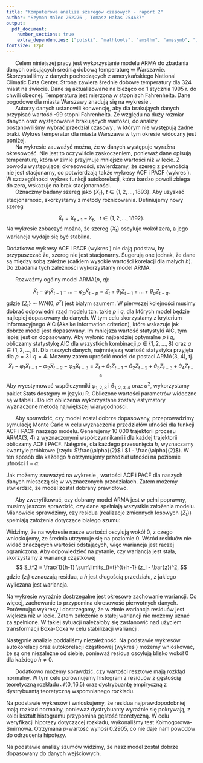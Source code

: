 ```yaml
---
title: "Komputerowa analiza szeregów czasowych - raport 2"
author: "Szymon Malec 262276 , Tomasz Hałas 254637"
output:
  pdf_document: 
    number_sections: true
    extra_dependencies: ["polski", "mathtools", "amsthm", "amssymb", "icomma", "upgreek", "xfrac", "scrextend", "float", "tabularx", "hyperref", "caption", "enumitem", "titlesec"]
fontsize: 12pt
---
```


\renewcommand{\figurename}{Wykres}
\renewcommand{\tablename}{Tablica}
\raggedbottom
\titlelabel{ \thetitle.\quad}







\section{Wstęp}

|       Celem niniejszej pracy jest wykorzystanie modelu ARMA do zbadania danych opisujących średnią dobową temperaturę w Warszawie. Skorzystaliśmy z danych\footnote{https://academic.udayton.edu/kissock/http/Weather/default.htm} pochodzących z amerykańskiego National Climatic Data Center. Strona zawiera średnie dobowe temperatury dla 324 miast na świecie. Dane są aktualizowane na bieżąco od 1 stycznia 1995 r. do chwili obecnej. Temperatura jest mierzona w stopniach Fahrenheita. Dane pogodowe dla miasta Warszawy znadują się na wykresie \ref{fig:danePogodowe}.

\begin{figure}[H]
  \includegraphics{images/raw_data.pdf}
    \caption{Średnia dobowa temperatura w latch 1995-2020 w mieście Warszawa.}
  \centering
  \label{fig:danePogodowe}
\end{figure}



\section{Opis danych}

|       Autorzy danych ustanowili konwencję, aby dla brakująych danych przypisać wartość -99 stopni Fahrenheita. Ze względu na duży rozmiar danych oraz występowanie brakujących wartości, do analizy postanowiliśmy wybrać przedział czasowy \mbox{22.06.2002 -- 27.08.2007}, w którym nie występują żadne braki.  Wykres temperatur dla miasta Warszawa w tym okresie widoczny jest poniżej.

\begin{figure}[H]
  \includegraphics{images/range_data.pdf}
  \caption{Średnia dobowa temperatura w latch 2002-2007 w mieście Warszawa.}
  \centering
  \label{fig:daneZakres}
\end{figure}


\section{Przygotowanie danych}

|       Na wykresie \ref{fig:daneZakres} zauważyć można, że w danych występuje wyraźna okresowość. Nie jest to oczywiście zaskoczeniem, ponieważ dane opisują temperaturę, która w zimie przyjmuje mniejsze wartości niż w lecie. Z powodu występującej okresowości, stwierdzamy, że szereg z pewnością nie jest stacjonarny, co potwierdzają także wykresy ACF i PACF (wykres \ref{raw_acf}). W szczególności wykres funkcji autokorelacji, która bardzo powoli zbiega do zera, wskazuje na brak stacjonarności.

\begin{figure}[H]
		\centering
		\includegraphics[width=\columnwidth]{images/raw_acf.pdf}
		\caption{Wykresy funkcji autokorelacji (ACF) i autokorelacji cząstkowej (PACF) dla surowych danych w zależności od przesunięcia $h$.}
    \label{raw_acf}
\end{figure}

|       Oznaczmy badany szereg jako $\{X_t\}, \ t \in \{1, 2, \dots, 1893\}$. Aby uzyskać stacjonarność, skorzystamy z metody różnicowania. Definiujemy nowy szereg
$$
  \tilde{X}_t = X_{t+1} - X_t, \ \ \ t \in \{1, 2, \dots, 1892\}.
$$
Na wykresie \ref{diff_temp} zobaczyć można, że szereg $\{\tilde{X}_t\}$ oscyluje wokół zera, a jego wariancja wydaje się być stabilna.

\begin{figure}[H]
		\centering
		\includegraphics[width=\columnwidth]{images/diff_temp.pdf}
		\caption{Dane po zastosowaniu metody różnicowania.}
    \label{diff_temp}
\end{figure}

Dodatkowo wykresy ACF i PACF (wykres \ref{diff_acf}) nie dają podstaw, by przypuszczać że, szereg nie jest stacjonarny. Sugerują one jednak, że dane są między sobą zależne (całkiem wysokie wartości korelacji dla małych $h$). Do zbadania tych zależności wykorzystamy model ARMA.

\begin{figure}[H]
		\centering
		\includegraphics[width=\columnwidth]{images/diff_acf.pdf}
		\caption{Wykresy funkcji autokorelacji (ACF) i autokorelacji cząstkowej (PACF) dla danych po zastosowaniu metody różnicowania w zależności od przesunięcia $h$.}
    \label{diff_acf}
\end{figure}






\section{Dopasowanie modelu ARMA}

|       Rozważmy ogólny model ARMA($p$, $q$):
$$
  \tilde{X}_t - \varphi_1 \tilde{X}_{t-1} - ... - \varphi_p \tilde{X}_{t-p} = Z_t + \theta_1 Z_{t-1} + ... + \theta_q Z_{t-q},
$$
gdzie $\{Z_t\} \sim WN(0, \sigma^2)$ jest białym szumem. W pierwszej kolejności musimy dobrać odpowiedni rząd modelu tzn. takie $p$ i $q$, dla których model będzie najlepiej dopasowany do danych. W tym celu skorzystamy z kryterium informacyjnego AIC (Akaike information criterion), które wskazuje jak dobrze model jest dopasowany. Im mniejsza wartość statystyki AIC, tym lepiej jest on dopasowany. Aby wyłonić najbardziej optymalne $p$ i $q$, obliczamy statystykę AIC dla wszystkich kombinacji $p \in \{1, 2, ..., 8\}$ oraz $q \in \{1, 2, ..., 8\}$. Dla naszych danych, najmniejszą wartość statystyka przyjęła dla $p = 3$ i $q = 4$. Możemy zatem uprościć model do postaci ARMA(3, 4), tj.
$$
  \tilde{X}_t - \varphi_1 \tilde{X}_{t-1} - \varphi_2 \tilde{X}_{t-2} - \varphi_3 \tilde{X}_{t-3} = Z_t + \theta_1 Z_{t-1} + \theta_2 Z_{t-2} + \theta_3 Z_{t-3} + \theta_4 Z_{t-4}.
$$
Aby wyestymować współczynniki $\varphi_{1, 2, 3}$ i $\theta_{1, 2, 3, 4}$ oraz $\sigma^2$, wykorzystamy pakiet Stats dostępny w języku R. Obliczone wartości parametrów widoczne są w tabeli \ref{tab:coefs}. Do ich obliczenia wykorzystane zostały estymatory wyznaczone metodą największej wiarygodności.

\begin{table}[H]
		\centering
		\begin{tabular}{ |c|c| } 
			\hline
			Współczynnik & Wartość \\\hline
			$\hat{\varphi}_1$ & 0.1037 \\\hline
			$\hat{\varphi}_2$ & 0.0498 \\\hline
			$\hat{\varphi}_3$ & 0.1979 \\\hline
			$\hat{\theta}_1$ \vphantom{$1^{1^{1^1}}$} & -0.0583 \\\hline
			$\hat{\theta}_2$ \vphantom{$1^{1^{1^1}}$} & -0.2693 \\\hline
			$\hat{\theta}_3$ \vphantom{$1^{1^{1^1}}$} & -0.3274 \\\hline
			$\hat{\theta}_4$ \vphantom{$1^{1^{1^1}}$} & -0.0691 \\\hline
			$\hat{\sigma}^2$ \vphantom{$1^{1^{1^1}}$} & 16.5 \\\hline
		\end{tabular}
		\caption{Wartości współczynników badanego modelu ARMA(3, 4) wyznaczone za pomocą estymatorów największej wiarygodności.}
    \label{tab:coefs}
\end{table}

|       Aby sprawdzić, czy model został dobrze dopasowany, przeprowadzimy symulację Monte Carlo w celu wyznaczenia przedziałów ufności dla funkcji ACF i PACF naszego modelu. Generujemy 10 000 trajektorii procesu ARMA(3, 4) z wyznaczonymi współczynnikami i dla każdej trajektorii obliczamy ACF i PACF. Natępnie, dla każdego przesunięcia $h$, wyznaczamy kwantyle próbkowe (rzędu $\frac{\alpha}{2}$ i $1 - \frac{\alpha}{2}$). W ten sposób dla każdego $h$ otrzymujemy przedział ufności na poziomie ufności $1 - \alpha$.

\begin{figure}[H]
		\centering
		\includegraphics[width=\columnwidth]{images/conf_intervals.pdf}
		\caption{Wykresy ACF i PACF dla szeregu $\tilde{X}_t$ wraz z przedziałami ufności na poziomie ufności $1 - \alpha = 0.95$.}
    \label{fig:conf_intervals}
\end{figure}

Jak możemy zauważyć na wykresie \ref{fig:conf_intervals}, wartości ACF i PACF dla naszych danych mieszczą się w wyznaczonych przedziałach. Zatem możemy stwierdzić, że model został dobrany prawidłowo.






\section{Analiza szumu}

|       Aby zweryfikować, czy dobrany model ARMA jest w pełni poprawny, musimy jeszcze sprawdzić, czy dane spełniają wszystkie założenia modelu. Mianowicie sprawdzimy, czy residua (realizacje zmiennych losowych $\{Z_t\}$) spełniają założenia dotyczące białego szumu:

\begin{itemize}
  \item stała średnia równa 0
  \item stała i ograniczona wariancja
  \item niezależność
\end{itemize}

\begin{figure}[H]
		\centering
		\includegraphics[width=\columnwidth]{images/res_data.pdf}
		\caption{Wykres wartości resztowych (residuów).}
    \label{rest_data}
\end{figure}

Widzimy, że na wykresie \ref{rest_data} nasze wartości oscylują wokół 0, z czego wnioskujemy, że średnia utrzymuje się na poziomie 0. Wśród residuów nie widać znaczących wartości odstających, więc wariancja jest raczej ograniczona. Aby odpowiedzieć na pytanie, czy wariancja jest stała, skorzystamy z wariancji cząstkowej
$$
  S_t^2 = \frac{1}{h-1} \sum\limits_{i=t}^{t+h-1} (z_i - \bar{z})^2,
$$
gdzie $\{z_i\}$ oznaczają residua, a $h$ jest długością przedziału, z jakiego wyliczana jest wariancja.

\begin{figure}[H]
		\centering
		\includegraphics[width=\columnwidth]{images/var_res_data.pdf}
		\caption{Wykres wariancji cząstkowej dla $h=200$.}
    \label{var_rest_data}
\end{figure}

Na wykresie \ref{var_rest_data} wyraźnie dostrzegalne jest okresowe zachowanie wariancji. Co więcej, zachowanie to przypomina okresowość pierwotnych danych. Porównując wykresy \ref{fig:daneZakres} i \ref{var_rest_data} dostrzegamy, że w zimie wariancja residuów jest większa niż w lecie. Zatem założenie o stałej wariancji nie możemy uznać za spełnione. W takiej sytuacji należałoby się zastanowić nad użyciem transformacji Boxa-Coxa w celu stabilizacji wariancji.

\begin{figure}[H]
		\centering
		\includegraphics[width=\columnwidth]{images/acf_res.pdf}
		\caption{Wykresy ACF i PACF dla wartości resztowych.}
    \label{acf_rest_data}
\end{figure}

Następnie analizie poddaliśmy niezależność. Na podstawie wykresów autokorelacji oraz autokorelacji cząstkowej (wykres \ref{acf_rest_data}) możemy wnioskować, że są one niezależne od siebie, ponieważ residua oscylują blisko wokół 0 dla każdego $h \neq 0$.

|       Dodatkowo możemy sprawdzić, czy wartości resztowe mają rozkłąd normalny. W tym celu porównujemy histogram z residuów z gęstością teoretyczną rozkładu $\mathcal{N}(0, 16.5)$ oraz dystrybuantę empiryczną z dystrybuantą teoretyczną wspomnianego rozkładu.

\begin{figure}[H]
		\centering
		\includegraphics[width=\columnwidth]{images/des_res.pdf}
		\caption{Porównanie histogramu z wartości resztowych z gęstością teoretyczną rozkładu $\mathcal{N}(0, 16.5)$.}
    \label{den_data}
\end{figure}

\begin{figure}[H]
		\centering
		\includegraphics[width=\columnwidth]{images/dys_res.pdf}
		\caption{Porównanie dystybuanty empirycznej z wartości resztowych i dystrybuanty teoretycznej rozkładu $\mathcal{N}(0, 16.5)$.}
    \label{dys_data}
\end{figure}

Na podstawie wykresów \ref{den_data} i \ref{dys_data} wnioskujemy, że residua najprawdopodobniej mają rozkład normalny, ponieważ dystrybuanty wyraźnie się pokrywają, z kolei kształt histogramu przypomina gęstość teoretyczną. W celu weryfikacji hipotezy dotyczącej rozkładu, wykonaliśmy test Kołmogorowa-Smirnowa. Otrzymana $p$-wartość wynosi 0.2905, co nie daje nam powodów do odrzucenia hipotezy.

\section{Podsumowanie}

  Na podstawie analizy szumów widzimy, że nasz model został dobrze dopasowany do danych wejściowych. 
